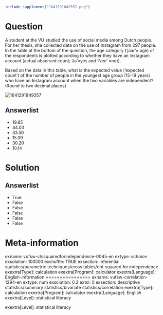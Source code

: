 ```r
include_supplement("1641291849357.png")
```

Question
========
A student at the VU studied the use of social media among Dutch people.
For her thesis, she collected data on the use of Instagram from 297
people. In the table at the bottom of the question, the age category
('jaar'= age) of the respondents is plotted according to whether they
have an Instagram account (actual observed count; 'Ja'=yes and 'Nee'
=no)).  
  
Based on the data in this table, what is the expected value ('expected
count') of the number of people in the youngest age group (15-19 years)
who have an Instagram account when the two variables are independent?
(Round to two decimal places)  
  
  
<img src="1641291849357.png" class="fr-fic fr-dii tvcss_2"
alt="1641291849357" />

Answerlist
----------
* 19.85
* 44.00
* 33.50
* 15.09
* 30.20
* 10.14

Solution
========










Answerlist
----------
* True
* False
* False
* False
* False
* False

Meta-information
================
exname: vufsw-chisquaredforindependence-0045-en
extype: schoice
exsolution: 100000
exshuffle: TRUE
exsection: inferential statistics/parametric techniques/cross tables/chi-squared for independence
exextra[Type]: calculation
exextra[Program]: calculator
exextra[Language]: English-information
================
exname: vufsw-correlation-1294-en
extype: num
exsolution: 0.2
extol: 0
exsection: descriptive statistics/summary statistics/bivariate statistics/correlation
exextra[Type]: calculation
exextra[Program]: calculator
exextra[Language]: English
exextra[Level]: statistical literacy

exextra[Level]: statistical literacy

